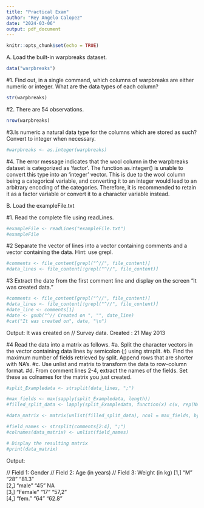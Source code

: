 ```yaml
---
title: "Practical Exam"
author: "Rey Angelo Calopez"
date: "2024-03-06"
output: pdf_document
---
```


```r
knitr::opts_chunk$set(echo = TRUE)
```


A. Load the built-in warpbreaks dataset.
```r
data("warpbreaks")

```


#1. Find out, in a single command, which columns of warpbreaks are either numeric or integer. What are the data types of each column?
```r
str(warpbreaks)
```


#2. There are 54 observations.
```r
nrow(warpbreaks)
```

#3.Is numeric a natural data type for the columns which are stored as such? Convert to integer when necessary.
```r
#warpbreaks <- as.integer(warpbreaks)
```

#4.  The error message indicates that the wool column in the warpbreaks dataset is categorized as 'factor'. The function as.integer() is unable to convert this type into an 'integer' vector. This is due to the wool column being a categorical variable, and converting it to an integer would lead to an arbitrary encoding of the categories. Therefore, it is recommended to retain it as a factor variable or convert it to a character variable instead.



B. Load the exampleFile.txt

#1. Read the complete file using readLines.
```r
#exampleFile <- readLines("exampleFile.txt")
#exampleFile

```


#2 Separate the vector of lines into a vector containing comments and a vector containing the data. Hint: use grepl.
```r
#comments <- file_content[grepl("^//", file_content)]
#data_lines <- file_content[!grepl("^//", file_content)]
```


#3 Extract the date from the first comment line and display on the screen “It was created data.”
```r
#comments <- file_content[grepl("^//", file_content)]
#data_lines <- file_content[!grepl("^//", file_content)]
#date_line <- comments[1]
#date <- gsub("^// Created on ", "", date_line)
#cat("It was created on", date, "\n")

```
Output: 
It was created on // Survey data. Created : 21 May 2013 



#4 Read the data into a matrix as follows.
#a. Split the character vectors in the vector containing data lines by semicolon (;) using strsplit.
#b. Find the maximum number of fields retrieved by split. Append rows that are shorter with NA's.
#c. Use unlist and matrix to transform the data to row-column format.
#d. From comment lines 2-4, extract the names of the fields. Set these as colnames for the matrix you just created.


```r

#split_Exampledata <- strsplit(data_lines, ";")

#max_fields <- max(sapply(split_Exampledata, length))
#filled_split_data <- lapply(split_Exampledata, function(x) c(x, rep(NA, max_fields - length(x))))

#data_matrix <- matrix(unlist(filled_split_data), ncol = max_fields, byrow = TRUE)

#field_names <- strsplit(comments[2:4], ";")
#colnames(data_matrix) <- unlist(field_names)

# Display the resulting matrix
#print(data_matrix)

```
Output:

 // Field 1: Gender // Field 2: Age (in years) // Field 3: Weight (in kg)
[1,] "M"                "28"                       "81.3"                    
[2,] "male"             "45"                       NA                        
[3,] "Female"           "17"                       "57,2"                    
[4,] "fem."             "64"                       "62.8"            


